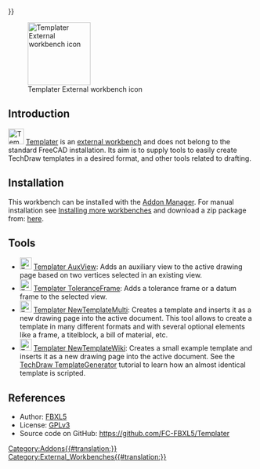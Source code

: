 <languages/>
{{UnfinishedDocu{{#translation:}}}}

{{VeryImportantMessage|This workbench is launched with tools that are still in proof of concept state and need a bit feedback to turn them into proper tools.}}
<translate>

<!--T:1-->
[[Image:Templater_workbench_icon.svg|thumb|128px|Templater External workbench icon]]

</translate>
{{TOCright}}
<translate>

==Introduction== <!--T:2-->

<!--T:3-->
[[Image:Templater_workbench_icon.svg|32px]] [[Templater_Workbench|Templater]] is an [[External_workbenches|external workbench]] and does not belong to the standard FreeCAD installation. Its aim is to supply tools to easily create TechDraw templates in a desired format, and other tools related to drafting.

==Installation== <!--T:4-->

<!--T:5-->
This workbench can be installed with the [[Std_AddonMgr|Addon Manager]]. For manual installation see [[Installing_more_workbenches|Installing more workbenches]] and download a zip package from: [https://github.com/FC-FBXL5/Templater/releases/tag/v.0.0.2-alph here].

==Tools== <!--T:6-->

<!--T:7-->
* [[Image:Templater_AuxView.svg|24px]] [[Templater_AuxView|Templater AuxView]]: Adds an auxiliary view to the active drawing page based on two vertices selected in an existing view.
* [[Image:Templater_ToleranceFrame.svg|24px]] [[Templater_ToleranceFrame|Templater ToleranceFrame]]: Adds a tolerance frame or a datum frame to the selected view.
* [[Image:Templater_NewTemplateMulti.svg|24px]] [[Templater_NewTemplateMulti|Templater NewTemplateMulti]]: Creates a template and inserts it as a new drawing page into the active document. This tool allows to create a template in many different formats and with several optional elements like a frame, a titelblock, a bill of material, etc.
* [[Image:Templater_NewTemplateWiki.svg|24px]] [[Templater_NewTemplateWiki|Templater NewTemplateWiki]]: Creates a small example template and inserts it as a new drawing page into the active document. See the [[TechDraw_TemplateGenerator|TechDraw TemplateGenerator]] tutorial to learn how an almost identical template is scripted.

==References== <!--T:8-->

<!--T:9-->
* Author: [https://forum.freecad.org/memberlist.php?mode=viewprofile&u=26761 FBXL5]
* License: [https://www.gnu.org/licenses/gpl-3.0.en.html GPLv3]
* Source code on GitHub: https://github.com/FC-FBXL5/Templater


</translate>
[[Category:Addons{{#translation:}}]]
[[Category:External_Workbenches{{#translation:}}]]